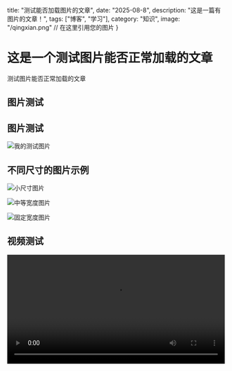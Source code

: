   title: "测试能否加载图片的文章",
  date: "2025-08-8",
  description: "这是一篇有图片的文章！",
  tags: ["博客", "学习"],
  category: "知识",
  image: "/qingxian.png" // 在这里引用您的图片
}

# 这是一个测试图片能否正常加载的文章

测试图片能否正常加载的文章
## 图片测试

## 图片测试

![我的测试图片](/qingxian.png)

## 不同尺寸的图片示例

![小尺寸图片](/qingxian.png "300x200")

![中等宽度图片](/qingxian.png "width:50%")

![固定宽度图片](/qingxian.png "width:400px")

## 视频测试

<video src="/placeholder.mp4" controls width="100%"></video>